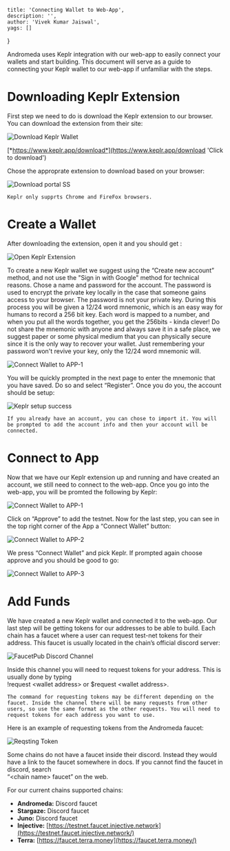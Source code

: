    title: 'Connecting Wallet to Web-App',
    description: '',
    author: 'Vivek Kumar Jaiswal',
    yags: []
}

Andromeda uses Keplr integration with our web-app to easily connect your wallets and start building. This document will serve as a guide to connecting your Keplr wallet to our web-app if unfamiliar with the steps. 

# Downloading Keplr Extension

First step we need to do is download the Keplr extension to our browser. You can download the extension from their site:

![Download Keplr Wallet](/learn/blogs/guides_imgs/wallet/1.wallet.png "Download Keplr Wallet")

[*https://www.keplr.app/download*](https://www.keplr.app/download 'Click to download')

Chose the approprate extension to download based on your browser: 

![Download portal SS](/learn/blogs/guides_imgs/wallet/2.keplr.png "Download portal SS")

`Keplr only supprts Chrome and FireFox browsers.`

# Create a Wallet 

After downloading the extension, open it and you should get :

![Open Keplr Extension ](/learn/blogs/guides_imgs/wallet/3.Create-Wallet.png "Open Keplr Extension ")

To create a new Keplr wallet we suggest using the “Create new account” method, and not use the "Sign in with Google" method for technical reasons. Chose a name and password for the account. The password is used to encrypt the private key locally in the case that someone gains access to your browser. The password is not your private key.  During this process you will be given a 12/24 word mnemonic, which is an easy way for humans to record a 256 bit key. Each word is mapped to a number, and when you put all the words together, you get the 256bits - kinda clever! Do not share the mnemonic with anyone and always save it in a safe place, we suggest paper or some physical medium that you can physically secure since it is the only way to recover your wallet.  Just remembering your password won't revive your key, only the 12/24 word mnemonic will.

![Connect Wallet to APP-1](/learn/blogs/guides_imgs/wallet/4.2.mnemonic_12_24.png "Connect Wallet to APP")

You will be quickly prompted in the next page to enter the mnemonic that you have saved. Do so and select “Register”. Once you do you, the account should be setup:

![Keplr setup success](/learn/blogs/guides_imgs/wallet/4.all-done.png "Keplr setup success")

`If you already have an account, you can chose to import it. You will be prompted to add the account info and then your account will be connected.`

# Connect to App

Now that we have our Keplr extension up and running and have created an account, we still need to connect to the web-app. Once you go into the web-app, you will be promted the following by Keplr:

![Connect Wallet to APP-1](/learn/blogs/guides_imgs/wallet/5.promt.png "Connect Wallet to APP")

Click on “Approve” to add the  testnet. Now for the last step, you can see in the top right corner of the App a “Connect Wallet” button:

![Connect Wallet to APP-2](/learn/blogs/guides_imgs/wallet/6.coonect_to_wallet_btn.png "Connect Wallet to APP")

We press “Connect Wallet” and pick Keplr. If prompted again choose approve and you should be good to go:

![Connect Wallet to APP-3](/learn/blogs/guides_imgs/wallet/7.after_connecting_to_wallet.png "Connect Wallet to APP")

# Add Funds
We have created a new Keplr wallet and connected it to the web-app. Our last step will be getting tokens for our addresses to be able to build. Each chain has a faucet where a user can request test-net tokens for their address. This faucet is usually located in the chain’s official discord server: 

![FaucetPub Discord Channel](/learn/blogs/guides_imgs/wallet/8.faucet_pub_discord.png "FaucetPub Discord Channel")

Inside this channel you will need to request tokens for your address. This is usually done by typing \
 !request \<wallet address\> or $request \<wallet address\>. 

`The command for requesting tokens may be different depending on the faucet. Inside the channel there will be many requests from other users, so use the same format as the other requests.
You will need to request tokens for each address you want to use.`

Here is an example of requesting tokens from the Andromeda faucet:

![Reqsting Token](/learn/blogs/guides_imgs/wallet/9.request_token.png "Reqsting Token")

Some chains do not have a faucet inside their discord. Instead they would have a link to the faucet somewhere in docs. If you cannot find the faucet in discord, search \
 “\<chain name\> faucet”  on the web.

For our current chains supported chains:

- **Andromeda:** Discord faucet
- **Stargaze:** Discord faucet
- **Juno:** Discord faucet
- **Injective:** [https://testnet.faucet.injective.network](https://testnet.faucet.injective.network/)
- **Terra:** [https://faucet.terra.money](https://faucet.terra.money/)
